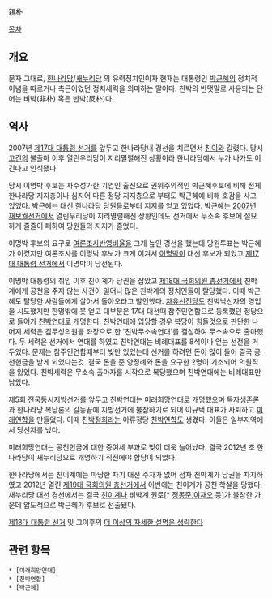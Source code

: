 親朴

[[목차]]

== 개요 ==
문자 그대로, [[한나라당]]/[[새누리당]] 의 유력정치인이자 현재는 대통령인 [[박근혜]]의 정치적 이념을 따르거나 측근이었던 정치세력을 의미하는 말이다. 친박의 반댓말로 사용되는 단어는 비박(非朴) 혹은 반박(反朴)다.
== 역사 ==
2007년 [[제17대 대통령 선거]]를 앞두고 한나라당내 경선을 치르면서 [[친이]]와 갈렸다. 당시 [[고건]]의 불출마 이후 열린우리당이 지리멸렬해진 상황이라 한나라당에서 누가 나가도 이긴다고 인식됐다. 

당시 이명박 후보는 자수성가한 기업인 출신으로 권위주의적인 박근혜후보에 비해 전체 한나라당 지지층이나 심지어 다른 정당 지지층으로 부터도 박근혜에 비해 호감을 사고 있었다. 박근혜는 대신 한나라당 당원들로부터 지지를 얻고 있었다. 박근혜는 [[2007년 재보궐선거]]에서 열린우리당이 지리멸렬해진 상황인데도 선거에서 무소속 후보에 절묘하게 줄줄이 패하여 당원들의 지지가 줄었다.

이명박 후보의 요구로 [[여론조사]]반영비율을 크게 높인 경선을 했는데 당원투표는 박근혜가 이겼지만 여론조사를 이명박 후보가 크게 이겨서 [[이명박]]이 대선 후보가 되었고 [[제17대 대통령 선거]]에서 이명박이 당선된다. 

이명박 대통령의 취임 이후 친이계가 당권을 잡았고 [[제18대 국회의원 총선거]]에서 친박계에게 공천을 주지 않는 사건이 일어나 많은 친박계의 정치인들이 탈당했다. 이때 박근혜도 탈당한 사람들에게 살아서 돌아오라고 발언했다. [[자유선진당]]도 친박낙선자의 영입을 시도했지만 한명밖에 못 얻고 대부분은 17대 대선때 참주인연합으로 등록했던 정당으로 들어가 [[친박연대]]로 개명한다. 친박연대에 입당할 경우 복당이 힘들것으로 판단한 나머지 세력은 김무성의원을 좌장으로 한 '친박무소속연대'를 결성하여 무소속으로 출마했다. 두 세력은 선거에서 연대를 하였고 친박연대는 비례대표를 8석이나 얻는 선전을 거두었다. 문제는 참주인연합때부터 빚만 있었는데 선거를 하려면 돈이 많이 들어 결국 공천헌금을 받게 되었다는것. 결국 돈을 준 양정례와 돈을 요구한 2명이 기소되어 의원직을 잃었다. 친박세력은 무소속 출마자를 시작으로 복당했으며 친박연대에는 비례대표만 남았다. 

[[제5회  전국동시지방선거]]를 앞두고 친박연대는 미래희망연대로 개명했으며 독자생존론과 한나라당 복당론의 갈등끝에 지방선거에 불참하기로 되어 이규택 대표가 사퇴하고 [[미래연합]]을 만들었다. 이때 친[[박정희]]라는 아류정당 [[친박연합]]도 생겼다. 이들은 일부지역에서 당선자를 냈다.

미래희망연대는 공천헌금에 대한 증여세 부과로 빚이 더욱 늘어났다. 결국 2012년 초 한나라당이 새누리당으로 개명하기 직전에야 합당이 되었다. 

한나라당에서는 친이계에는 마땅한 차기 대선 주자가 없어 점차 친박계가 당권을 차지하였고 2012년 열린 [[제19대 국회의원 총선거]]에서 이번에는 친이계가 공천 학살을 당했다. 새누리당 대선 경선에서는 결국 [[친이]]계나 비박계 원로[* [[정몽준]],[[이재오]] 등]가 불참한 가운데 압도적으로 박근혜가 후보로 선출됐다.

[[제18대 대통령 선거]] 및 그이후의 [[더 이상의 자세한 설명은 생략한다]]
== 관련 항목 ==
 * [미래희망연대]
 * [친박연합]
 * [박근혜]
